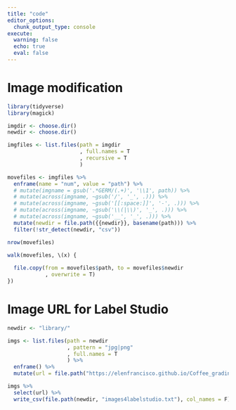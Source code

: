 ```yaml
---
title: "code"
editor_options: 
  chunk_output_type: console
execute: 
  warning: false
  echo: true
  eval: false
---
```


# Image modification

```r
library(tidyverse)
library(magick)

imgdir <- choose.dir() 
newdir <- choose.dir() 

imgfiles <- list.files(path = imgdir
                       , full.names = T
                       , recursive = T
                       )

movefiles <- imgfiles %>% 
  enframe(name = "num", value = "path") %>% 
  # mutate(imgname = gsub('.*GERM/(.+)', '\\1', path)) %>% 
  # mutate(across(imgname, ~gsub('/', '_', .))) %>% 
  # mutate(across(imgname, ~gsub('[[:space:]]', '-', .))) %>% 
  # mutate(across(imgname, ~gsub('\\(|\\)', '_', .))) %>% 
  # mutate(across(imgname, ~gsub('__', '_', .))) %>% 
  mutate(newdir = file.path({{newdir}}, basename(path))) %>% 
  filter(!str_detect(newdir, "csv"))

nrow(movefiles)

walk(movefiles, \(x) {
  
  file.copy(from = movefiles$path, to = movefiles$newdir
            , overwrite = T)
})
```

# Image URL for Label Studio

```r
newdir <- "library/"

imgs <- list.files(path = newdir
                   , pattern = "jpg|png"
                   , full.names = T
                   ) %>% 
  enframe() %>% 
  mutate(url = file.path("https://elenfrancisco.github.io/Coffee_grading/", value))

imgs %>% 
  select(url) %>% 
  write_csv(file.path(newdir, "images4labelstudio.txt"), col_names = F)
```
